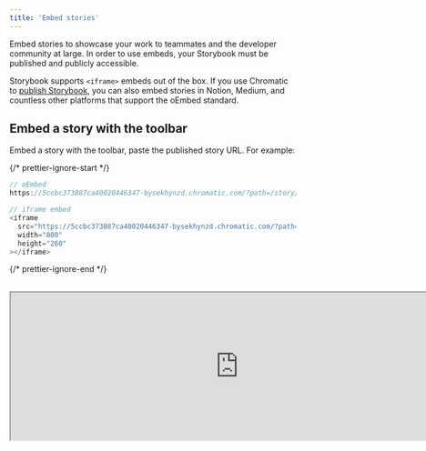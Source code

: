 ```yaml
---
title: 'Embed stories'
---
```


Embed stories to showcase your work to teammates and the developer community at large. In order to use embeds, your Storybook must be published and publicly accessible.

Storybook supports `<iframe>` embeds out of the box. If you use Chromatic to [publish Storybook](./publish-storybook.mdx#publish-storybook-with-chromatic), you can also embed stories in Notion, Medium, and countless other platforms that support the oEmbed standard.

## Embed a story with the toolbar

Embed a story with the toolbar, paste the published story URL. For example:

{/* prettier-ignore-start */}

```js
// oEmbed
https://5ccbc373887ca40020446347-bysekhynzd.chromatic.com/?path=/story/shadowboxcta--default

// iframe embed
<iframe
  src="https://5ccbc373887ca40020446347-bysekhynzd.chromatic.com/?path=/story/shadowboxcta--default&full=1&shortcuts=false&singleStory=true"
  width="800"
  height="260"
></iframe>
```

{/* prettier-ignore-end */}

<br />

<iframe src="https://5ccbc373887ca40020446347-bysekhynzd.chromatic.com/?path=/story/shadowboxcta--default&full=1&shortcuts=false&singleStory=true" width="800" height="260" />

## Embed a story without the toolbar

To embed a plain story without Storybook's toolbar, click the "open canvas in new tab" icon in the top-right corner of Storybook to get the canvas URL. For example:

{/* prettier-ignore-start */}

```js
// oEmbed
https://5ccbc373887ca40020446347-bysekhynzd.chromatic.com/iframe.html?id=/story/shadowboxcta--default&viewMode=story

// iframe embed
 <iframe
  src="https://5ccbc373887ca40020446347-bysekhynzd.chromatic.com/iframe.html?id=shadowboxcta--default&viewMode=story&shortcuts=false&singleStory=true"
  width="800"
  height="200"
></iframe>
```

{/* prettier-ignore-end */}

<br />

<iframe src="https://5ccbc373887ca40020446347-bysekhynzd.chromatic.com/iframe.html?id=shadowboxcta--default&viewMode=story&shortcuts=false&singleStory=true" width="800" height="200" />

## Embed a docs page

Embed a component's docs page by replacing the viewMode=story with viewMode=docs in the story URL.

{/* prettier-ignore-start */}

```js
// oEmbed
https://5ccbc373887ca40020446347-bysekhynzd.chromatic.com/iframe.html?id=/story/shadowboxcta--default&viewMode=docs

// iframe embed
 <iframe
  src="https://5ccbc373887ca40020446347-bysekhynzd.chromatic.com/iframe.html?id=shadowboxcta--default&viewMode=docs&shortcuts=false&singleStory=true"
  width="800"
  height="400"
></iframe>
```

{/* prettier-ignore-end */}

<br />

<iframe src="https://5ccbc373887ca40020446347-bysekhynzd.chromatic.com/iframe.html?id=shadowboxcta--default&viewMode=docs&shortcuts=false&singleStory=true" width="800" height="400" />

## Embed stories on other platforms

Every platform has different levels of embed support. Check the documentation of your service to see how they recommend embedding external content.

<details>
  <summary>How to embed in Medium</summary>

  Paste the Storybook URL into your Medium article, then press Enter. The embed will automatically resize to fit the story's height.

  While editing an article, Medium renders all embeds non-interactive. Once your article is published, it will become interactive. [Preview a demo on Medium](https://medium.com/@ghengeveld/embedding-storybook-on-medium-ce8a280c03ad).

  <video autoPlay muted playsInline loop>
    <source src="embed-medium-optimized.mp4" type="video/mp4" />
  </video>
</details>

<details>
  <summary>How to embed in Notion</summary>

  In your Notion document, type /embed, press Enter, and paste the story URL as the embed link. You can resize the embed as necessary.

  ![Embed Notion](../_assets/sharing/embed-notion.png)
</details>

<details>
  <summary>How to embed in Ghost</summary>

  Type `/html` in your Ghost post, press Enter and paste the iframe URL. You can resize the embed via the width and height properties as required.

  ![Embed Ghost](../_assets/sharing/embed-ghost.png)
</details>
